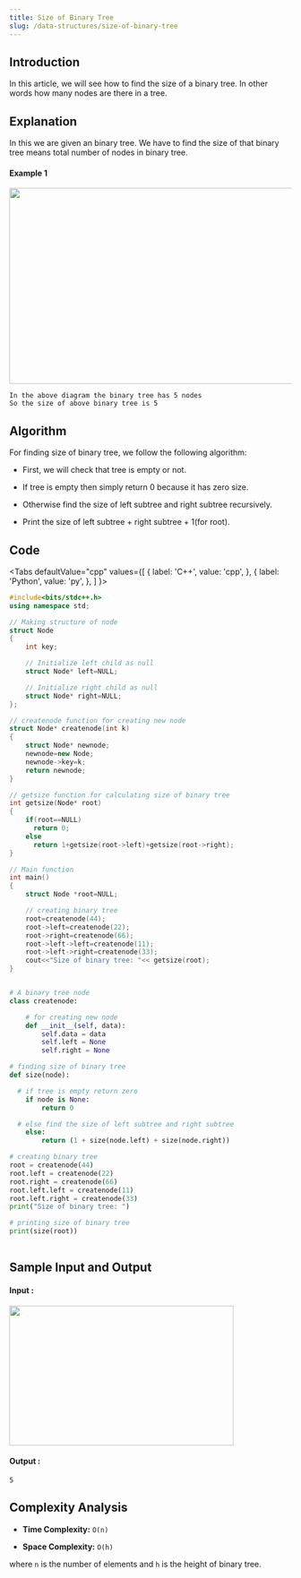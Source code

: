 ```yaml
---
title: Size of Binary Tree
slug: /data-structures/size-of-binary-tree
---
```


## Introduction

In this article, we will see how to find the size of a binary tree. In other words how many nodes are there in a tree. 

## Explanation 
In this we are given an binary tree. We have to find the size of that binary tree means total number of nodes in binary tree.
#### Example 1
<img src="https://i.imgur.com/himCv7y.jpg?1" width="600" height="350"/>

```
In the above diagram the binary tree has 5 nodes
So the size of above binary tree is 5

```
## Algorithm

For finding size of binary tree, we follow the following algorithm:

* First, we will check that tree is empty or not.

* If tree is empty then simply return 0 because it has zero size.

* Otherwise find the size of left subtree and right subtree recursively.

* Print the size of left subtree + right subtree + 1(for root).

## Code


<Tabs
  defaultValue="cpp"
  values={[
    { label: 'C++', value: 'cpp', },
    { label: 'Python', value: 'py', },
  ]
}>
<TabItem value="cpp">

```cpp
#include<bits/stdc++.h>
using namespace std;

// Making structure of node
struct Node
{
    int key;

    // Initialize left child as null
    struct Node* left=NULL;

    // Initialize right child as null
    struct Node* right=NULL;
};

// createnode function for creating new node
struct Node* createnode(int k)
{
    struct Node* newnode;
    newnode=new Node;
    newnode->key=k;
    return newnode;
}

// getsize function for calculating size of binary tree
int getsize(Node* root)
{
    if(root==NULL)
      return 0;
    else
      return 1+getsize(root->left)+getsize(root->right);
}

// Main function
int main()
{
    struct Node *root=NULL;

    // creating binary tree
    root=createnode(44);
    root->left=createnode(22);
    root->right=createnode(66);
    root->left->left=createnode(11);
    root->left->right=createnode(33);
    cout<<"Size of binary tree: "<< getsize(root);
}

```
</TabItem>

<TabItem value="py">

```python   

# A binary tree node
class createnode:

	# for creating new node
	def __init__(self, data):
		self.data = data
		self.left = None
		self.right = None

# finding size of binary tree
def size(node):

  # if tree is empty return zero
	if node is None:
		return 0

  # else find the size of left subtree and right subtree
	else:
		return (1 + size(node.left) + size(node.right))

# creating binary tree
root = createnode(44)
root.left = createnode(22)
root.right = createnode(66)
root.left.left = createnode(11)
root.left.right = createnode(33)
print("Size of binary tree: ")

# printing size of binary tree
print(size(root))
     
```
</TabItem>
</Tabs>

## Sample Input and Output

#### Input :


<img src="https://i.imgur.com/himCv7y.jpg?1" width="400" height="250"/>

#### Output :

```
5
```

## Complexity Analysis
 
- **Time Complexity:** `O(n)`

- **Space Complexity:** `O(h)`

where `n` is the number of elements and `h` is the height of binary tree.
